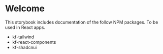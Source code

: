 
<Meta title="Welcome" />

# Welcome

This storybook includes documentation of the follow NPM packages. To be used in React apps.

- kf-tailwind
- kf-react-components
- kf-shadcnui
